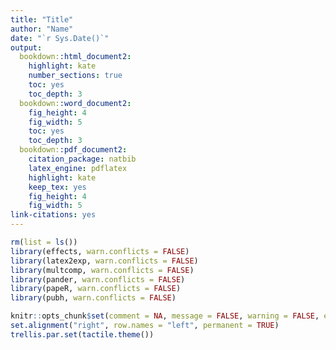 ```yaml
---
title: "Title"
author: "Name"
date: "`r Sys.Date()`"
output:
  bookdown::html_document2:
    highlight: kate
    number_sections: true
    toc: yes
    toc_depth: 3
  bookdown::word_document2:
    fig_height: 4
    fig_width: 5
    toc: yes
    toc_depth: 3
  bookdown::pdf_document2:
    citation_package: natbib
    latex_engine: pdflatex
    highlight: kate
    keep_tex: yes
    fig_height: 4
    fig_width: 5
link-citations: yes
---
```


```r
rm(list = ls())
library(effects, warn.conflicts = FALSE)
library(latex2exp, warn.conflicts = FALSE)
library(multcomp, warn.conflicts = FALSE)
library(pander, warn.conflicts = FALSE)
library(papeR, warn.conflicts = FALSE)
library(pubh, warn.conflicts = FALSE)

knitr::opts_chunk$set(comment = NA, message = FALSE, warning = FALSE, echo = FALSE)
set.alignment("right", row.names = "left", permanent = TRUE)
trellis.par.set(tactile.theme())
```

